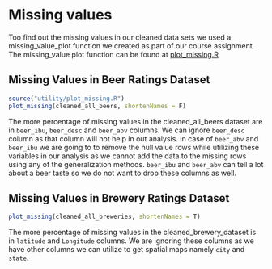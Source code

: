 # Missing values

Too find out the missing values in our cleaned data sets we used a missing_value_plot function we created as part of our course assignment. The missing_value plot function can be found at [plot_missing.R](https://github.com/kkcp-dsi/CraftBeerRatingsAnalysis/blob/main/analysis_notebooks/plot_missing.R)

## Missing Values in Beer Ratings Dataset

```r
source("utility/plot_missing.R")
plot_missing(cleaned_all_beers, shortenNames = F)
```

The more percentage of missing values in the cleaned_all_beers dataset are in `beer_ibu`, `beer_desc` and `beer_abv` columns. We can ignore `beer_desc` column as that column will not help in out analysis. In case of `beer_abv` and `beer_ibu` we are going to to remove the null value rows while utilizing these variables in our analysis as we cannot add the data to the missing rows using any of the generalization methods. `beer_ibu` and `beer_abv` can tell a lot about a beer taste so we do not want to drop these columns as well.

## Missing Values in Brewery Ratings Dataset

```r
plot_missing(cleaned_all_breweries, shortenNames = T)
```

The more percentage of missing values in the cleaned_brewery_dataset is in `latitude` and `Longitude` columns. We are ignoring these columns as we have other columns we can utilize to get spatial maps namely `city` and `state`.
